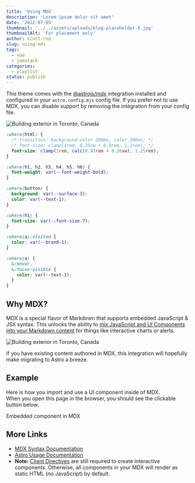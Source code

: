 ```yaml
---
title: 'Using MDX'
description: 'Lorem ipsum dolor sit amet'
date: '2022-07-05'
thumbnail: '../../assets/uploads/blog-placeholder-5.jpg'
thumbnailAlt: 'For placement only'
author: scott-rod
slug: using-mdx
tags:
  - vue
  - jamstack
categories:
  - playlist
status: publish
---
```


This theme comes with the [@astrojs/mdx](https://docs.astro.build/en/guides/integrations-guide/mdx/) integration installed and configured in your `astro.config.mjs` config file. If you prefer not to use MDX, you can disable support by removing the integration from your config file.

![Building exterior in Toronto, Canada](../../assets/uploads/building-exterior.webp)

```css
:where(html) {
  /* transition: background-color 200ms, color 200ms; */
  /* font-size: clamp(1rem, 0.25vw + 0.9rem, 1.2rem); */
  font-size: clamp(1rem, calc(0.93rem + 0.36vw), 1.25rem);
}

:where(h1, h2, h3, h4, h5, h6) {
  font-weight: var(--font-weight-bold);
}

:where(button) {
  background: var(--surface-3);
  color: var(--text-1);
}

:where(h1) {
  font-size: var(--font-size-7);
}

:where(a):visited {
  color: var(--brand-1);
}

:where(a) {
  &:hover,
  &:focus-visible {
    color: var(--text-1);
  }
}
```

## Why MDX?

MDX is a special flavor of Markdown that supports embedded JavaScript & JSX syntax. This unlocks the ability to [mix JavaScript and UI Components into your Markdown content](https://docs.astro.build/en/guides/markdown-content/#mdx-features) for things like interactive charts or alerts.

![Building exterior in Toronto, Canada](../../assets/uploads/building-exterior.webp)

If you have existing content authored in MDX, this integration will hopefully make migrating to Astro a breeze.

## Example

Here is how you import and use a UI component inside of MDX.  
When you open this page in the browser, you should see the clickable button below.


<HeaderLink href="#" onclick="alert('clicked!')">
	Embedded component in MDX
</HeaderLink>

## More Links

- [MDX Syntax Documentation](https://mdxjs.com/docs/what-is-mdx)
- [Astro Usage Documentation](https://docs.astro.build/en/guides/markdown-content/#markdown-and-mdx-pages)
- **Note:** [Client Directives](https://docs.astro.build/en/reference/directives-reference/#client-directives) are still required to create interactive components. Otherwise, all components in your MDX will render as static HTML (no JavaScript) by default.
